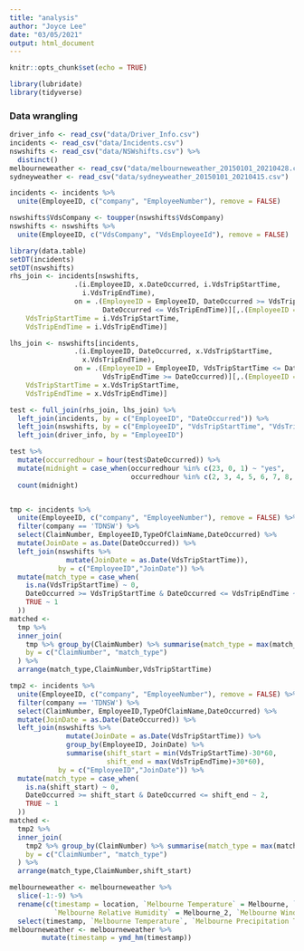```yaml
---
title: "analysis"
author: "Joyce Lee"
date: "03/05/2021"
output: html_document
---
```


```r
knitr::opts_chunk$set(echo = TRUE)
```


```r
library(lubridate)
library(tidyverse)
```

### Data wrangling

```r
driver_info <- read_csv("data/Driver_Info.csv")
incidents <- read_csv("data/Incidents.csv")
nswshifts <- read_csv("data/NSWshifts.csv") %>%
  distinct()
melbourneweather <- read_csv("data/melbourneweather_20150101_20210428.csv")
sydneyweather <- read_csv("data/sydneyweather_20150101_20210415.csv")
```

```r
incidents <- incidents %>%
  unite(EmployeeID, c("company", "EmployeeNumber"), remove = FALSE)
```

```r
nswshifts$VdsCompany <- toupper(nswshifts$VdsCompany)
nswshifts <- nswshifts %>%
  unite(EmployeeID, c("VdsCompany", "VdsEmployeeId"), remove = FALSE) 

library(data.table)
setDT(incidents)
setDT(nswshifts)
rhs_join <- incidents[nswshifts, 
                .(i.EmployeeID, x.DateOccurred, i.VdsTripStartTime, 
                  i.VdsTripEndTime),
                on = .(EmployeeID = EmployeeID, DateOccurred >= VdsTripStartTime,
                       DateOccurred <= VdsTripEndTime)][,.(EmployeeID = i.EmployeeID, DateOccurred = x.DateOccurred,
    VdsTripStartTime = i.VdsTripStartTime,
    VdsTripEndTime = i.VdsTripEndTime)]

lhs_join <- nswshifts[incidents, 
                .(i.EmployeeID, DateOccurred, x.VdsTripStartTime,
                  x.VdsTripEndTime),
                on = .(EmployeeID = EmployeeID, VdsTripStartTime <= DateOccurred,
                       VdsTripEndTime >= DateOccurred)][,.(EmployeeID = i.EmployeeID, DateOccurred = DateOccurred,
    VdsTripStartTime = x.VdsTripStartTime,
    VdsTripEndTime = x.VdsTripEndTime)]

test <- full_join(rhs_join, lhs_join) %>%
  left_join(incidents, by = c("EmployeeID", "DateOccurred")) %>%
  left_join(nswshifts, by = c("EmployeeID", "VdsTripStartTime", "VdsTripEndTime")) %>%
  left_join(driver_info, by = "EmployeeID")

test %>%
  mutate(occurredhour = hour(test$DateOccurred)) %>%
  mutate(midnight = case_when(occurredhour %in% c(23, 0, 1) ~ "yes",
                              occurredhour %in% c(2, 3, 4, 5, 6, 7, 8, 9, 10, 11, 12, 13, 14, 15, 16, 17, 18, 19, 20, 21, 22) ~ "no")) %>%
  count(midnight)


tmp <- incidents %>%
  unite(EmployeeID, c("company", "EmployeeNumber"), remove = FALSE) %>%
  filter(company == 'TDNSW') %>%
  select(ClaimNumber, EmployeeID,TypeOfClaimName,DateOccurred) %>%
  mutate(JoinDate = as.Date(DateOccurred)) %>%
  left_join(nswshifts %>%
              mutate(JoinDate = as.Date(VdsTripStartTime)),
            by = c("EmployeeID","JoinDate")) %>%
  mutate(match_type = case_when(
    is.na(VdsTripStartTime) ~ 0,
    DateOccurred >= VdsTripStartTime & DateOccurred <= VdsTripEndTime ~ 2,
    TRUE ~ 1
  ))
matched <-
  tmp %>%
  inner_join(
    tmp %>% group_by(ClaimNumber) %>% summarise(match_type = max(match_type)),
    by = c("ClaimNumber", "match_type")
  ) %>%
  arrange(match_type,ClaimNumber,VdsTripStartTime)

tmp2 <- incidents %>%
  unite(EmployeeID, c("company", "EmployeeNumber"), remove = FALSE) %>%
  filter(company == 'TDNSW') %>%
  select(ClaimNumber, EmployeeID,TypeOfClaimName,DateOccurred) %>%
  mutate(JoinDate = as.Date(DateOccurred)) %>%
  left_join(nswshifts %>%
              mutate(JoinDate = as.Date(VdsTripStartTime)) %>%
              group_by(EmployeeID, JoinDate) %>%
              summarise(shift_start = min(VdsTripStartTime)-30*60,
                        shift_end = max(VdsTripEndTime)+30*60),
            by = c("EmployeeID","JoinDate")) %>%
  mutate(match_type = case_when(
    is.na(shift_start) ~ 0,
    DateOccurred >= shift_start & DateOccurred <= shift_end ~ 2,
    TRUE ~ 1
  ))
matched <-
  tmp2 %>%
  inner_join(
    tmp2 %>% group_by(ClaimNumber) %>% summarise(match_type = max(match_type)),
    by = c("ClaimNumber", "match_type")
  ) %>%
  arrange(match_type,ClaimNumber,shift_start)
```

```r
melbourneweather <- melbourneweather %>%
  slice(-1:-9) %>%
  rename(c(timestamp = location, `Melbourne Temperature` = Melbourne, `Melbourne Precipitation Total` = Melbourne_1, 
           `Melbourne Relative Humidity` = Melbourne_2, `Melbourne Wind Speed` = Melbourne_3, `Melbourne Wind Direction` = Melbourne_4, `Melbourne Cloud Cover Total` = Melbourne_5)) %>%
  select(timestamp, `Melbourne Temperature`, `Melbourne Precipitation Total`, `Melbourne Cloud Cover Total`)
melbourneweather <- melbourneweather %>%
        mutate(timestamp = ymd_hm(timestamp))

```
